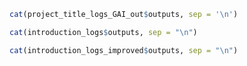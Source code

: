 ```{r echo = FALSE, results="asis"}
cat(project_title_logs_GAI_out$outputs, sep = '\n')
```


```{r echo = FALSE,  results="asis"}
cat(introduction_logs$outputs, sep = "\n")
```


```{r echo = FALSE,  results="asis"}
cat(introduction_logs_improved$outputs, sep = "\n")
```

